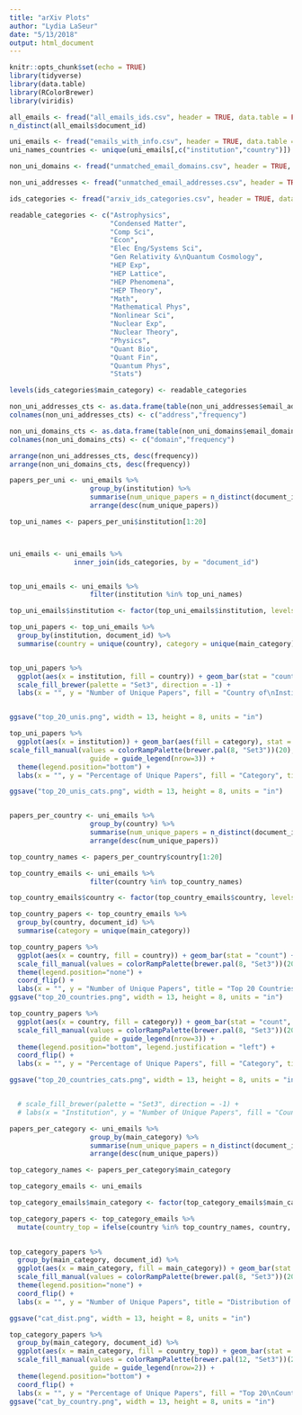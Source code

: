 ```yaml
---
title: "arXiv Plots"
author: "Lydia LaSeur"
date: "5/13/2018"
output: html_document
---
```


```r
knitr::opts_chunk$set(echo = TRUE)
library(tidyverse)
library(data.table)
library(RColorBrewer)
library(viridis)
```


```r
all_emails <- fread("all_emails_ids.csv", header = TRUE, data.table = FALSE)
n_distinct(all_emails$document_id)

uni_emails <- fread("emails_with_info.csv", header = TRUE, data.table = FALSE)
uni_names_countries <- unique(uni_emails[,c("institution","country")]) 

non_uni_domains <- fread("unmatched_email_domains.csv", header = TRUE, data.table = FALSE)

non_uni_addresses <- fread("unmatched_email_addresses.csv", header = TRUE, data.table = FALSE)

ids_categories <- fread("arxiv_ids_categories.csv", header = TRUE, data.table = FALSE, colClasses = c("integer","factor","factor"))

readable_categories <- c("Astrophysics",
                         "Condensed Matter",
                         "Comp Sci", 
                         "Econ", 
                         "Elec Eng/Systems Sci", 
                         "Gen Relativity &\nQuantum Cosmology",
                         "HEP Exp",
                         "HEP Lattice",
                         "HEP Phenomena",
                         "HEP Theory",
                         "Math",
                         "Mathematical Phys",
                         "Nonlinear Sci",
                         "Nuclear Exp",
                         "Nuclear Theory",
                         "Physics",
                         "Quant Bio",
                         "Quant Fin",
                         "Quantum Phys",
                         "Stats")

levels(ids_categories$main_category) <- readable_categories
```

```r
non_uni_addresses_cts <- as.data.frame(table(non_uni_addresses$email_address))
colnames(non_uni_addresses_cts) <- c("address","frequency")

non_uni_domains_cts <- as.data.frame(table(non_uni_domains$email_domain))
colnames(non_uni_domains_cts) <- c("domain","frequency")

arrange(non_uni_addresses_cts, desc(frequency))
arrange(non_uni_domains_cts, desc(frequency))

```

```r
papers_per_uni <- uni_emails %>% 
                    group_by(institution) %>% 
                    summarise(num_unique_papers = n_distinct(document_id)) %>% 
                    arrange(desc(num_unique_papers))

top_uni_names <- papers_per_uni$institution[1:20]



uni_emails <- uni_emails %>% 
                inner_join(ids_categories, by = "document_id")


top_uni_emails <- uni_emails %>% 
                    filter(institution %in% top_uni_names)

top_uni_emails$institution <- factor(top_uni_emails$institution, levels = rev(top_uni_names))

top_uni_papers <- top_uni_emails %>%
  group_by(institution, document_id) %>% 
  summarise(country = unique(country), category = unique(main_category))


top_uni_papers %>%
  ggplot(aes(x = institution, fill = country)) + geom_bar(stat = "count") + 
  scale_fill_brewer(palette = "Set3", direction = -1) +
  labs(x = "", y = "Number of Unique Papers", fill = "Country of\nInstitution", title = "Top 20 Institutions of Jan 2018") + coord_flip() 


ggsave("top_20_unis.png", width = 13, height = 8, units = "in")
```

```r
top_uni_papers %>%
  ggplot(aes(x = institution)) + geom_bar(aes(fill = category), stat = "count", position = "fill") + coord_flip()  +
scale_fill_manual(values = colorRampPalette(brewer.pal(8, "Set3"))(20),
                    guide = guide_legend(nrow=3)) +
  theme(legend.position="bottom") +
  labs(x = "", y = "Percentage of Unique Papers", fill = "Category", title = "Distribution of Categories for Top 20 Institutions")

ggsave("top_20_unis_cats.png", width = 13, height = 8, units = "in")
```

```r

```

```r
papers_per_country <- uni_emails %>% 
                    group_by(country) %>% 
                    summarise(num_unique_papers = n_distinct(document_id)) %>% 
                    arrange(desc(num_unique_papers))

top_country_names <- papers_per_country$country[1:20]

top_country_emails <- uni_emails %>% 
                    filter(country %in% top_country_names)

top_country_emails$country <- factor(top_country_emails$country, levels = rev(top_country_names))

top_country_papers <- top_country_emails %>%
  group_by(country, document_id) %>% 
  summarise(category = unique(main_category))

top_country_papers %>%
  ggplot(aes(x = country, fill = country)) + geom_bar(stat = "count") +
  scale_fill_manual(values = colorRampPalette(brewer.pal(8, "Set3"))(20)) +
  theme(legend.position="none") +
  coord_flip() +
  labs(x = "", y = "Number of Unique Papers", title = "Top 20 Countries of Jan 2018")
ggsave("top_20_countries.png", width = 13, height = 8, units = "in")

top_country_papers %>%
  ggplot(aes(x = country, fill = category)) + geom_bar(stat = "count", position = "fill") +
  scale_fill_manual(values = colorRampPalette(brewer.pal(8, "Set3"))(20),
                    guide = guide_legend(nrow=3)) +
  theme(legend.position="bottom", legend.justification = "left") +
  coord_flip() +
  labs(x = "", y = "Percentage of Unique Papers", fill = "Category", title = "Distribution of Categories for Top 20 Countries")

ggsave("top_20_countries_cats.png", width = 13, height = 8, units = "in")


  # scale_fill_brewer(palette = "Set3", direction = -1) +
  # labs(x = "Institution", y = "Number of Unique Papers", fill = "Country of\nInstitution", title = "Top 30 Institutions of Jan 2018") 
```

```r
papers_per_category <- uni_emails %>% 
                    group_by(main_category) %>% 
                    summarise(num_unique_papers = n_distinct(document_id)) %>% 
                    arrange(desc(num_unique_papers))

top_category_names <- papers_per_category$main_category

top_category_emails <- uni_emails

top_category_emails$main_category <- factor(top_category_emails$main_category, levels = rev(top_category_names))

top_category_papers <- top_category_emails %>%
  mutate(country_top = ifelse(country %in% top_country_names, country, "Other"))
  

top_category_papers %>%
  group_by(main_category, document_id) %>% 
  ggplot(aes(x = main_category, fill = main_category)) + geom_bar(stat = "count") +
  scale_fill_manual(values = colorRampPalette(brewer.pal(8, "Set3"))(20)) +
  theme(legend.position="none") +
  coord_flip() +
  labs(x = "", y = "Number of Unique Papers", title = "Distribution of Categories for Jan 2018")

ggsave("cat_dist.png", width = 13, height = 8, units = "in")

top_category_papers %>%
  group_by(main_category, document_id) %>% 
  ggplot(aes(x = main_category, fill = country_top)) + geom_bar(stat = "count", position = "fill") +
  scale_fill_manual(values = colorRampPalette(brewer.pal(12, "Set3"))(21),
                    guide = guide_legend(nrow=2)) +
  theme(legend.position="bottom") +
  coord_flip() +
  labs(x = "", y = "Percentage of Unique Papers", fill = "Top 20\nCountries", title = "Distribution of Countries within Category")
ggsave("cat_by_country.png", width = 13, height = 8, units = "in")
```

